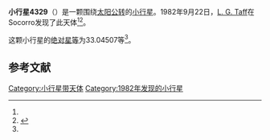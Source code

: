 {{Infobox planet
| bgcolour = #FFFFC0
| name = 4329
| symbol = 
| image = 
| caption = 
| discovery = yes
| discovery_ref = 
| discoverer = [[L._G._Taff|L. G. Taff]]
| discovery_site = [[Socorro|Socorro]] 
| discovered = 1982年9月22日
| designations = yes
| mp_name = 
| named_after = 
| alt_names = 1982 SX2/ 1970 AU / 1972 TT6 / 1984 ES
| mp_category = [[主带小行星|主带小行星]]
| orbit_ref = <ref name="a">[http://ssd.jpl.nasa.gov/sbdb.cgi?sstr=4329 4329] {{Wayback|url=http://ssd.jpl.nasa.gov/sbdb.cgi?sstr=4329 |date=20201124004810 }}，小行星數據庫瀏覽器（JPL Small-Body Database Browser）－[[美国国家航空航天局|美国国家航空航天局]]喷气推进实验室</ref>
| epoch = 2456400.5 (2013年4月18日更新)
| aphelion = {{convert|2.4903339|AU|km|3|abbr=on|lk=out}}
| perihelion = {{convert|2.0244535|AU|km|3|abbr=on}}
| semimajor = {{convert|2.2573937|AU|km|3|abbr=on}}
| eccentricity = 0.1031899
| period = 1238.823361 [[日|日]]<br />3.39[[儒略年|儒略年]]
| avg_speed = 
| inclination = 5.86244
| asc_node = 7.45906
| mean_anomaly = 
| arg_peri = 33.04507
| satellites = 
| physical_characteristics = yes
| dimensions = 
| mass = 
| density = 
| surface_grav = 
| escape_velocity = 
| sidereal_day = 
| axial_tilt = 
| pole_ecliptic_lat = 
| pole_ecliptic_lon = 
| albedo = 
| temperatures= 
| temp_name1 = 
| mean_temp_1 = 
| max_temp_1 = 
| temp_name2 = 
| max_temp_2 = 
| spectral_type = 
| abs_magnitude = 33.04507
}}

'''小行星4329'''（{{lang-en|4329}}）是一颗围绕[[太阳|太阳]][[公转|公转]]的[[小行星|小行星]]。1982年9月22日，[[L._G._Taff|L. G. Taff]]在Socorro发现了此天体<ref name="a" /><ref>{{cite news|title=小行星列表|url=http://cfa-www.harvard.edu/iau/lists/NumberedMPs.txt|accessdate=2013-07-08|newspaper=哈佛大学|archive-date=2008-05-17|archive-url=https://web.archive.org/web/20080517010638/http://cfa-www.harvard.edu/iau/lists/NumberedMPs.txt|dead-url=no}}</ref>。

这颗小行星的[[绝对星等|绝对星等]]为33.04507等<ref name="a" />。

==参考文献==
{{reflist}}
{{Minor Planet Number|[[小行星4328|小行星4328]]|[[小行星4330|小行星4330]]}}

{{小天体}}

[[Category:小行星带天体|Category:小行星带天体]]
[[Category:1982年发现的小行星|Category:1982年发现的小行星]]

{{asteroid-stub}}